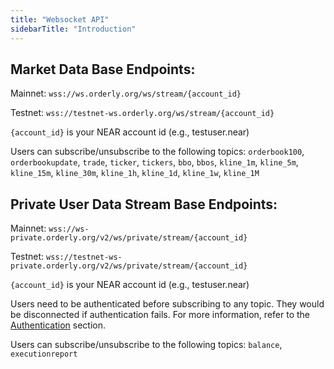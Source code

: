 ```yaml
---
title: "Websocket API"
sidebarTitle: "Introduction"
---
```


## Market Data Base Endpoints:

Mainnet: `wss://ws.orderly.org/ws/stream/{account_id}`

Testnet: `wss://testnet-ws.orderly.org/ws/stream/{account_id}`

`{account_id}` is your NEAR account id (e.g., testuser.near)

Users can subscribe/unsubscribe to the following topics: `orderbook100`, `orderbookupdate`, `trade`, `ticker`, `tickers`, `bbo`, `bbos`, `kline_1m`, `kline_5m`, `kline_15m`, `kline_30m`, `kline_1h`, `kline_1d`, `kline_1w`, `kline_1M`

## Private User Data Stream Base Endpoints:

Mainnet: `wss://ws-private.orderly.org/v2/ws/private/stream/{account_id}`

Testnet: `wss://testnet-ws-private.orderly.org/v2/ws/private/stream/{account_id}`

`{account_id}` is your NEAR account id (e.g., testuser.near)

Users need to be authenticated before subscribing to any topic. They would be disconnected if authentication fails. For more information, refer to the [Authentication](/near-api/authentication) section.

Users can subscribe/unsubscribe to the following topics: `balance`, `executionreport`
